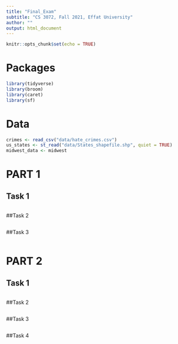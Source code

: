 ```yaml
---
title: "Final_Exam"
subtitle: "CS 3072, Fall 2021, Effat University"
author: ""
output: html_document
---
```


```r
knitr::opts_chunk$set(echo = TRUE)
```


# Packages

```r
library(tidyverse) 
library(broom)
library(caret)
library(sf)
``` 

# Data

```r
crimes <- read_csv("data/hate_crimes.csv")
us_states <- st_read("data/States_shapefile.shp", quiet = TRUE)
midwest_data <- midwest

```
# PART 1

## Task 1

```r


```

##Task 2

```r



```

##Task 3

```r


```





# PART 2

## Task 1

```r


```

##Task 2

```r



```

##Task 3

```r


```

##Task 4

```r





```


